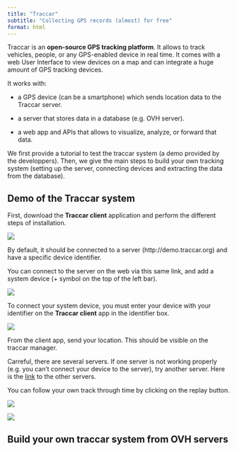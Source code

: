 ```yaml
---
title: "Traccar"
subtitle: "Collecting GPS records (almost) for free"
format: html
---
```


Traccar is an **open-source GPS tracking platform**. It allows to track vehicles, people, or any GPS-enabled device in real time. It comes with a web User Interface to view devices on a map and can integrate a huge amount of GPS tracking devices.

It works with:

- a GPS device (can be a smartphone) which sends location data to the Traccar server.

- a server that stores data in a database (e.g. OVH server).

- a web app and APIs that allows to visualize, analyze, or forward that data.

We first provide a tutorial to test the traccar system (a demo provided by the developpers). Then, we give the main steps to build your own tracking system (setting up the server, connecting devices and extracting the data from the database).

## Demo of the Traccar system

First, download the **Traccar client** application and perform the different steps of installation.

![](images/traccar_client.png){fig-align="center"}

By default, it should be connected to a server (http://demo.traccar.org) and have a specific device identifier.

You can connect to the server on the web via this same link, and add a system device (+ symbol on the top of the left bar).

![](images/traccar_demo.png){fig-align="center"}

To connect your system device, you must enter your device with your identifier on the **Traccar client** app in the identifier box.

![](images/identifier.png){fig-align="center"}

From the client app, send your location. This should be visible on the traccar manager.

Carreful, there are several servers. If one server is not working properly (e.g. you can't connect your device to the server), try another server. Here is the [link](https://www.traccar.org/demo-server/) to the other servers.

You can follow your own track through time by clicking on the replay button.

![](images/replay.png){fig-align="left"}

![](images/track.png){fig-align="center"}

## Build your own traccar system from OVH servers

